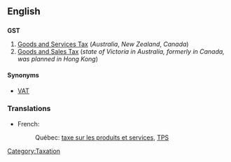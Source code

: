 ==English==

==={{initialism}}===
'''GST'''

# [[goods and services tax|Goods and Services Tax]] (''Australia'', ''New Zealand'', ''Canada'')
# [[goods and sales tax|Goods and Sales Tax]] (''state of Victoria in Australia, formerly in Canada, was planned in Hong Kong'')

[[Category:Taxation]]

====Synonyms====
*[[VAT]]

=== Translations ===
{{top}}
*French:
*:Québec: [[taxe sur les produits et services]], [[TPS]]
{{bottom}}